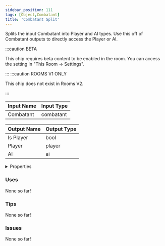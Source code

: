 ```yaml
---
sidebar_position: 111
tags: [Object,Combatant]
title: 'Combatant Split'
---
```


Splits the input Combatant into Player and AI types. Use this off of Combatant outputs to directly access the Player or AI.

:::caution BETA

This chip requires beta content to be enabled in the room. You can access the setting in "This Room -> Settings".

:::
:::caution ROOMS V1 ONLY
    
This chip does not exist in Rooms V2.

:::


<DocusaurusSvg />

| Input Name | Input Type |
|-----------|-----------|
| Combatant | combatant |

| Output Name | Output Type |
|-----------|-----------|
| Is Player | bool |
| Player | player |
| AI | ai |


<details>
  <summary>Properties</summary>
  <div>
    <div>
    <table>
      <thead>
        <tr>
          <th>Is beta required?</th>
          <th>Yes</th>
        </tr>
        <tr>
          <th>Is this chip a trolling risk?</th>
          <th>No</th>
        </tr>
        <tr>
          <th>Is this chip a role assignment risk?</th>
          <th>No</th>
        </tr>
        <tr>
          <th>Chip UUID</th>
          <th>81b08e44-0a1e-40da-b8a1-79f416691dcf</th>
        </tr>
        <tr>
          <th>Room availability</th>
          <th>Rooms V1 only</th>
        </tr>
      </thead>
    </table>
    </div>
  </div>
</details>

### Uses

None so far!

### Tips

None so far!

### Issues

None so far!